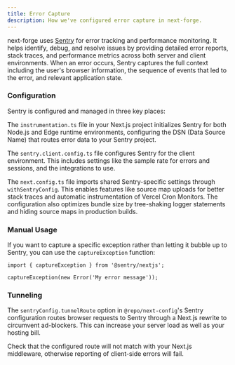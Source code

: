 ```yaml
---
title: Error Capture
description: How we've configured error capture in next-forge.
---
```


next-forge uses [Sentry](https://sentry.io/) for error tracking and performance monitoring. It helps identify, debug, and resolve issues by providing detailed error reports, stack traces, and performance metrics across both server and client environments. When an error occurs, Sentry captures the full context including the user's browser information, the sequence of events that led to the error, and relevant application state.

### Configuration

Sentry is configured and managed in three key places:

The `instrumentation.ts` file in your Next.js project initializes Sentry for both Node.js and Edge runtime environments, configuring the DSN (Data Source Name) that routes error data to your Sentry project.

The `sentry.client.config.ts` file configures Sentry for the client environment. This includes settings like the sample rate for errors and sessions, and the integrations to use.

The `next.config.ts` file imports shared Sentry-specific settings through `withSentryConfig`. This enables features like source map uploads for better stack traces and automatic instrumentation of Vercel Cron Monitors. The configuration also optimizes bundle size by tree-shaking logger statements and hiding source maps in production builds.

### Manual Usage

If you want to capture a specific exception rather than letting it bubble up to Sentry, you can use the `captureException` function:

```tsx page.tsx
import { captureException } from '@sentry/nextjs';

captureException(new Error('My error message'));
```

### Tunneling

The `sentryConfig.tunnelRoute` option in `@repo/next-config`'s Sentry configuration routes browser requests to Sentry through a Next.js rewrite to circumvent ad-blockers. This can increase your server load as well as your hosting bill.

<Warning>
  Check that the configured route will not match with your Next.js middleware, otherwise reporting of client-side errors will fail.
</Warning>


